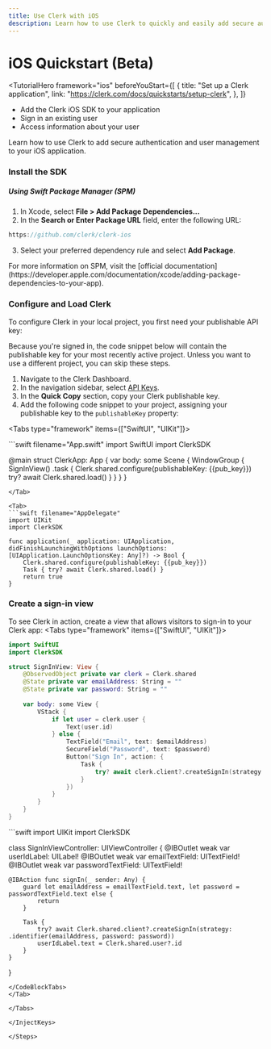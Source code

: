 ```yaml
---
title: Use Clerk with iOS
description: Learn how to use Clerk to quickly and easily add secure authentication and user management to your iOS application.
---
```


# iOS Quickstart (Beta)

<TutorialHero
  framework="ios"
  beforeYouStart={[
    {
      title: "Set up a Clerk application",
      link: "https://clerk.com/docs/quickstarts/setup-clerk",
    },
  ]}
>

- Add the Clerk iOS SDK to your application
- Sign in an existing user
- Access information about your user

</TutorialHero>

Learn how to use Clerk to add secure authentication and user management to your iOS application.

<Steps>

### Install the SDK

##### Using Swift Package Manager (SPM)

1. In Xcode, select **File > Add Package Dependencies...**
2. In the **Search or Enter Package URL** field, enter the following URL:

```swift
https://github.com/clerk/clerk-ios
```

3. Select your preferred dependency rule and select **Add Package**.

<Callout type="info">
For more information on SPM, visit the [official documentation](https://developer.apple.com/documentation/xcode/adding-package-dependencies-to-your-app).
</Callout>

### Configure and Load Clerk

To configure Clerk in your local project, you first need your publishable API key:

<SignedIn>

<Callout type="info">
  Because you're signed in, the code snippet below will contain the publishable key for your most recently active project. Unless you want to use a different project, you can skip these steps.
</Callout>

</SignedIn>

1. Navigate to the Clerk Dashboard.
2. In the navigation sidebar, select [API Keys](https://dashboard.clerk.com/last-active?path=api-keys).
3. In the **Quick Copy** section, copy your Clerk publishable key.
4. Add the following code snippet to your project, assigning your publishable key to the `publishableKey` property:
<InjectKeys>

<Tabs type="framework" items={["SwiftUI", "UIKit"]}>

<Tab>
```swift filename="App.swift"
import SwiftUI
import ClerkSDK

@main
struct ClerkApp: App {
    var body: some Scene {
        WindowGroup {
            SignInView()
                .task {
                    Clerk.shared.configure(publishableKey: {{pub_key}})
                    try? await Clerk.shared.load()
                }
        }
    }
}
```
</Tab>

<Tab>
```swift filename="AppDelegate"
import UIKit
import ClerkSDK

func application(_ application: UIApplication, didFinishLaunchingWithOptions launchOptions: [UIApplication.LaunchOptionsKey: Any]?) -> Bool {
    Clerk.shared.configure(publishableKey: {{pub_key}})
    Task { try? await Clerk.shared.load() }
    return true
}
```
</Tab>

</Tabs>

### Create a sign-in view

To see Clerk in action, create a view that allows visitors to sign-in to your Clerk app:
<Tabs type="framework" items={["SwiftUI", "UIKit"]}>

<Tab>
<CodeBlockTabs options={["SignInView.swift"]}>

```swift filename="SignInView.swift"
import SwiftUI
import ClerkSDK

struct SignInView: View {
    @ObservedObject private var clerk = Clerk.shared
    @State private var emailAddress: String = ""
    @State private var password: String = ""
    
    var body: some View {
        VStack {
            if let user = clerk.user {
                Text(user.id)
            } else {
                TextField("Email", text: $emailAddress)
                SecureField("Password", text: $password)
                Button("Sign In", action: {
                    Task {
                        try? await clerk.client?.createSignIn(strategy: .identifier(emailAddress, password: password))
                    }
                })
            }
        }
    }
}
```

</CodeBlockTabs>
</Tab>

<Tab>
<CodeBlockTabs options={["SignInViewController.swift"]}>
```swift
import UIKit
import ClerkSDK

class SignInViewController: UIViewController {
    @IBOutlet weak var userIdLabel: UILabel!
    @IBOutlet weak var emailTextField: UITextField!
    @IBOutlet weak var passwordTextField: UITextField!
        
    @IBAction func signIn(_ sender: Any) {
        guard let emailAddress = emailTextField.text, let password = passwordTextField.text else {
            return
        }
        
        Task {
            try? await Clerk.shared.client?.createSignIn(strategy: .identifier(emailAddress, password: password))
            userIdLabel.text = Clerk.shared.user?.id
        }
    }
}
```
</CodeBlockTabs>
</Tab>

</Tabs>

</InjectKeys>

</Steps>
